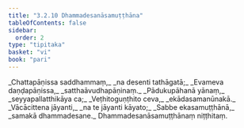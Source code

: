 ```yaml
---
title: "3.2.10 Dhammadesanāsamuṭṭhāna"
tableOfContents: false
sidebar:
  order: 2
type: "tipitaka"
basket: "vi"
book: "pari"
---
```



<DynamicBreadcrumb />

<Division number="267" book="pari" bookNo="5" page="162">

<Paragraph number="1138" type="verses" book="pari">
_Chattapāṇissa saddhammaṃ,_  
_na desenti tathāgatā;_  
_Evameva daṇḍapāṇissa,_  
_satthaāvudhapāṇinaṃ._  

</Paragraph>

<Paragraph number="1139" type="verses" book="pari">
_Pādukupāhanā yānaṃ,_  
_seyyapallatthikāya ca;_  
_Veṭhitoguṇṭhito ceva,_  
_ekādasamanūnakā._  

</Paragraph>

<Paragraph number="1140" type="verses" book="pari">
_Vācācittena jāyanti,_  
_na te jāyanti kāyato;_  
_Sabbe ekasamuṭṭhānā,_  
_samakā dhammadesane._  


</Paragraph>
</Division>

<Paragraph number="1141" type="center" book="pari">
Dhammadesanāsamuṭṭhānaṃ niṭṭhitaṃ.
</Paragraph>